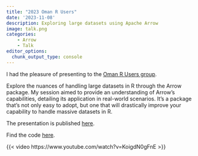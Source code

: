 ```yaml
---
title: "2023 Oman R Users"
date: '2023-11-08'
description: Exploring large datasets using Apache Arrow
image: talk.png
categories:
    - Arrow
    - Talk
editor_options: 
  chunk_output_type: console
---
```


I had the pleasure of presenting to the [Oman R Users group](https://www.meetup.com/oman-r-user/).

Explore the nuances of handling large datasets in R through the Arrow package. My session aimed to provide an understanding of Arrow's capabilities, detailing its application in real-world scenarios. It's a package that's not only easy to adopt, but one that will drastically improve your capability to handle massive datasets in R.

The presentation is published [here](https://rsangole.github.io/oman-rusers-arrow/presentation.html#/title-slide).

Find the code [here](https://github.com/rsangole/oman-rusers-arrow).

{{< video https://www.youtube.com/watch?v=KoigdN0gFnE >}}

